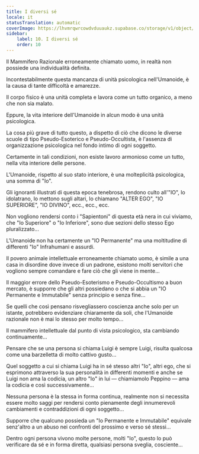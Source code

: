 ```yaml
---
title: I diversi sé
locale: it
statusTranslation: automatic
coverImage: https://lhvmrqwrcowdvduuaukz.supabase.co/storage/v1/object/public/strapi-uploads/small_cover-tratado-de-psicologia-revolucionaria.webp-5e15e1cec4e0ebebcde5d7fc7565d8fd.webp
sidebar:
    label: 10. I diversi sé
    order: 10
---
```

Il Mammifero Razionale erroneamente chiamato uomo, in realtà non possiede una individualità definita.

Incontestabilmente questa mancanza di unità psicologica nell'Umanoide, è la causa di tante difficoltà e amarezze.

Il corpo fisico è una unità completa e lavora come un tutto organico, a meno che non sia malato.

Eppure, la vita interiore dell'Umanoide in alcun modo è una unità psicologica.

La cosa più grave di tutto questo, a dispetto di ciò che dicono le diverse scuole di tipo Pseudo-Esoterico e Pseudo-Occultista, è l'assenza di organizzazione psicologica nel fondo intimo di ogni soggetto.

Certamente in tali condizioni, non esiste lavoro armonioso come un tutto, nella vita interiore delle persone.

L'Umanoide, rispetto al suo stato interiore, è una molteplicità psicologica, una somma di "Io".

Gli ignoranti illustrati di questa epoca tenebrosa, rendono culto all'"IO", lo idolatrano, lo mettono sugli altari, lo chiamano "ALTER EGO", "IO SUPERIORE", "IO DIVINO", ecc., ecc., ecc.

Non vogliono rendersi conto i "Sapientoni" di questa età nera in cui viviamo, che "Io Superiore" o "Io Inferiore", sono due sezioni dello stesso Ego pluralizzato...

L'Umanoide non ha certamente un "IO Permanente" ma una moltitudine di differenti "Io" Infrahumani e assurdi.

Il povero animale intellettuale erroneamente chiamato uomo, è simile a una casa in disordine dove invece di un padrone, esistono molti servitori che vogliono sempre comandare e fare ciò che gli viene in mente...

Il maggior errore dello Pseudo-Esoterismo e Pseudo-Occultismo a buon mercato, è supporre che gli altri possiedano o che si abbia un "IO Permanente e Immutabile" senza principio e senza fine...

Se quelli che così pensano risvegliassero coscienza anche solo per un istante, potrebbero evidenziare chiaramente da soli, che l'Umanoide razionale non è mai lo stesso per molto tempo...

Il mammifero intellettuale dal punto di vista psicologico, sta cambiando continuamente...

Pensare che se una persona si chiama Luigi è sempre Luigi, risulta qualcosa come una barzelletta di molto cattivo gusto...

Quel soggetto a cui si chiama Luigi ha in sé stesso altri "Io", altri ego, che si esprimono attraverso la sua personalità in differenti momenti e anche se Luigi non ama la codicia, un altro "Io" in lui — chiamiamolo Peppino — ama la codicia e così successivamente...

Nessuna persona è la stessa in forma continua, realmente non si necessita essere molto saggi per rendersi conto pienamente degli innumerevoli cambiamenti e contraddizioni di ogni soggetto...

Supporre che qualcuno possieda un "Io Permanente e Immutabile" equivale senz'altro a un abuso nei confronti del prossimo e verso sé stessi...

Dentro ogni persona vivono molte persone, molti "Io", questo lo può verificare da sé e in forma diretta, qualsiasi persona sveglia, cosciente...

